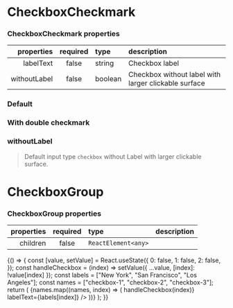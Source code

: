 
<Meta title="Forms/CheckboxCheckmark" component={CheckboxCheckmark} />

# CheckboxCheckmark

### CheckboxCheckmark properties

|      properties | required | type    | description                                          |
| --------------: | :------: | :------ | :--------------------------------------------------- |
|       labelText |  false   | string  | Checkbox label                                       |
|    withoutLabel |  false   | boolean | Checkbox without label with larger clickable surface |

### Default

<Canvas>
  <Story name="simple">
    <CheckboxCheckmark id="checkbox-1" labelText="GNUI Checkbox" />
  </Story>
</Canvas>

### With double checkmark

<Canvas>
  <Story name="double">
    <CheckboxCheckmark id="checkbox-1" labelText="GNUI Checkbox" double />
  </Story>
</Canvas>


### withoutLabel

> Default input type `checkbox` without Label with larger clickable surface.

<Canvas>
  <Story name="withoutLabel">
    <CheckboxCheckmark withoutLabel id="checkbox-5" />
  </Story>
</Canvas>

# CheckboxGroup

### CheckboxGroup properties

| properties | required | type                | description |
| ---------: | :------: | :------------------ | :---------- |
|   children |  false   | `ReactElement<any>` |             |

<Canvas>
  <Story name="group">
    {() => {
      const [value, setValue] = React.useState({
        0: false,
        1: false,
        2: false,
      });
      const handleCheckbox = (index) =>
        setValue({ ...value, [index]: !value[index] });
      const labels = ["New York", "San Francisco", "Los Angeles"];
      const names = ["checkbox-1", "checkbox-2", "checkbox-3"];
      return (
        <CheckboxGroup name="gnui-checkbox-group">
          {names.map((names, index) => (
            <CheckboxCheckmark
              id={names[index]}
              onChange={() => handleCheckbox(index)}
              labelText={labels[index]}
            />
          ))}
        </CheckboxGroup>
      );
    }}
  </Story>
</Canvas>
